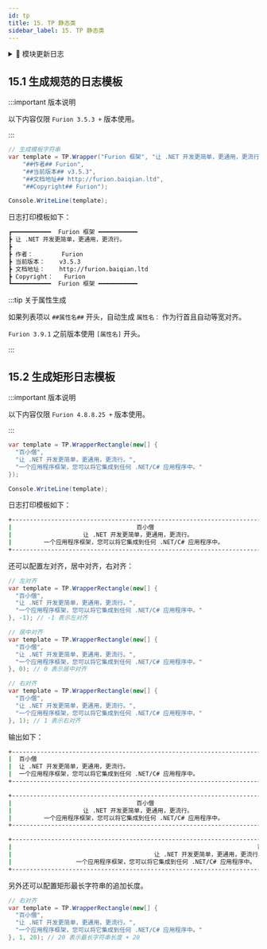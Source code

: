 ```yaml
---
id: tp
title: 15. TP 静态类
sidebar_label: 15. TP 静态类
---
```



<details>
  <summary>📝 模块更新日志</summary>
  <div>
<div>

- **新特性**

  - &nbsp;<Tag>新增</Tag> `TP.WrapperRectangle` 绘制矩形日志模板 <sup>4.8.8.25</sup> <sup>⏱️2023.06.14</sup> [60ffd76](https://gitee.com/dotnetchina/Furion/commit/60ffd76783633ac4fc7baaf845e14cb59518b795)

- **问题修复**

  - &nbsp;<Tag>修复</Tag> `TP.Wrapper` 静态类不能准确识别多行内容问题 <sup>4.8.7.40</sup> <sup>⏱️2023.04.10</sup> [#I6UAC8](https://gitee.com/dotnetchina/Furion/issues/I6UAC8)

</div>
  </div>
</details>

## 15.1 生成规范的日志模板

:::important 版本说明

以下内容仅限 `Furion 3.5.3 +` 版本使用。

:::

```cs showLineNumbers {2}
// 生成模板字符串
var template = TP.Wrapper("Furion 框架", "让 .NET 开发更简单，更通用，更流行。",
    "##作者## Furion",
    "##当前版本## v3.5.3",
    "##文档地址## http://furion.baiqian.ltd",
    "##Copyright## Furion");

Console.WriteLine(template);
```

日志打印模板如下：

```bash showLineNumbers
┏━━━━━━━━━━━  Furion 框架 ━━━━━━━━━━━
┣ 让 .NET 开发更简单，更通用，更流行。
┣
┣ 作者：        Furion
┣ 当前版本：    v3.5.3
┣ 文档地址：    http://furion.baiqian.ltd
┣ Copyright：   Furion
┗━━━━━━━━━━━  Furion 框架 ━━━━━━━━━━━

```

:::tip 关于属性生成

如果列表项以 `##属性名##` 开头，自动生成 `属性名：` 作为行首且自动等宽对齐。

`Furion 3.9.1` 之前版本使用 `[属性名]` 开头。

:::

## 15.2 生成矩形日志模板

:::important 版本说明

以下内容仅限 `Furion 4.8.8.25 +` 版本使用。

:::

```cs showLineNumbers {1}
var template = TP.WrapperRectangle(new[] {
  "百小僧",
  "让 .NET 开发更简单，更通用，更流行。",
  "一个应用程序框架，您可以将它集成到任何 .NET/C# 应用程序中。"
});

Console.WriteLine(template);
```

日志打印模板如下：

```bash showLineNumbers
+-----------------------------------------------------------------------------+
|                                   百小僧                                    |
|                    让 .NET 开发更简单，更通用，更流行。                      |
|         一个应用程序框架，您可以将它集成到任何 .NET/C# 应用程序中。           |
+-----------------------------------------------------------------------------+
```

还可以配置左对齐，居中对齐，右对齐：

```cs showLineNumbers {6,13,20}
// 左对齐
var template = TP.WrapperRectangle(new[] {
  "百小僧",
  "让 .NET 开发更简单，更通用，更流行。",
  "一个应用程序框架，您可以将它集成到任何 .NET/C# 应用程序中。"
}, -1); // -1 表示左对齐

// 居中对齐
var template = TP.WrapperRectangle(new[] {
  "百小僧",
  "让 .NET 开发更简单，更通用，更流行。",
  "一个应用程序框架，您可以将它集成到任何 .NET/C# 应用程序中。"
}, 0); // 0 表示居中对齐

// 右对齐
var template = TP.WrapperRectangle(new[] {
  "百小僧",
  "让 .NET 开发更简单，更通用，更流行。",
  "一个应用程序框架，您可以将它集成到任何 .NET/C# 应用程序中。"
}, 1); // 1 表示右对齐
```

输出如下：

```bash showLineNumbers
+-----------------------------------------------------------------------------+
|  百小僧                                                                     |
|  让 .NET 开发更简单，更通用，更流行。                                        |
|  一个应用程序框架，您可以将它集成到任何 .NET/C# 应用程序中。                  |
+-----------------------------------------------------------------------------+

+-----------------------------------------------------------------------------+
|                                   百小僧                                    |
|                    让 .NET 开发更简单，更通用，更流行。                      |
|         一个应用程序框架，您可以将它集成到任何 .NET/C# 应用程序中。           |
+-----------------------------------------------------------------------------+

+-----------------------------------------------------------------------------+
|                                                                     百小僧  |
|                                        让 .NET 开发更简单，更通用，更流行。  |
|                  一个应用程序框架，您可以将它集成到任何 .NET/C# 应用程序中。  |
+-----------------------------------------------------------------------------+
```

另外还可以配置矩形最长字符串的追加长度。

```cs
// 右对齐
var template = TP.WrapperRectangle(new[] {
  "百小僧",
  "让 .NET 开发更简单，更通用，更流行。",
  "一个应用程序框架，您可以将它集成到任何 .NET/C# 应用程序中。"
}, 1, 20); // 20 表示最长字符串长度 + 20
```
